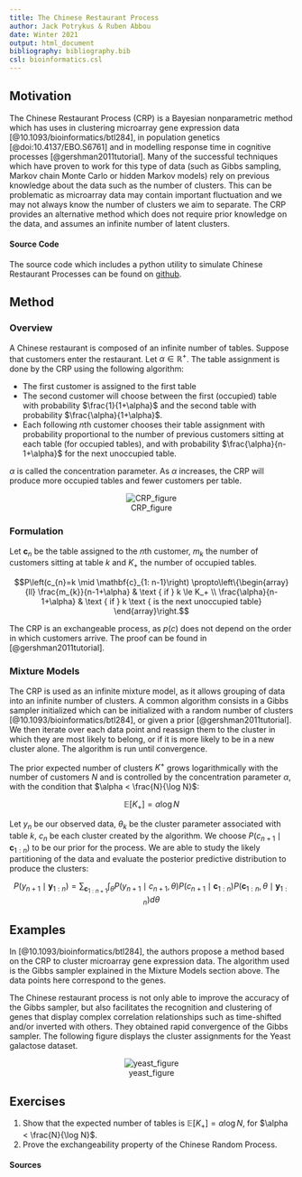 ```yaml
---
title: The Chinese Restaurant Process
author: Jack Potrykus & Ruben Abbou
date: Winter 2021
output: html_document
bibliography: bibliography.bib
csl: bioinformatics.csl
---
```


## Motivation

The Chinese Restaurant Process (CRP) is a Bayesian nonparametric method which has uses in clustering microarray gene expression data [@10.1093/bioinformatics/btl284], in population genetics [@doi:10.4137/EBO.S6761] and in modelling response time in cognitive processes [@gershman2011tutorial]. Many of the successful techniques which have proven to work for this type of data (such as Gibbs sampling, Markov chain Monte Carlo or hidden Markov models) rely on previous knowledge about the data such as the number of clusters. This can be problematic as microarray data may contain important fluctuation and we may not always know the number of clusters we aim to separate. The CRP provides an alternative method which does not require prior knowledge on the data, and assumes an infinite number of latent clusters.

#### Source Code

The source code which includes a python utility to simulate Chinese Restaurant Processes can be found on [github](https://github.com/jackpotrykus/chinese-restaurant-process).

## Method

### Overview

A Chinese restaurant is composed of an infinite number of tables. Suppose that customers enter the restaurant. Let $\alpha \in \mathbb{R}^+$. The table assignment is done by the CRP using the following algorithm:

- The first customer is assigned to the first table
- The second customer will choose between the first (occupied) table with probability $\frac{1}{1+\alpha}$ and the second table with probability $\frac{\alpha}{1+\alpha}$.
- Each following $n$th customer chooses their table assignment with probability proportional to the number of previous customers sitting at each table (for  occupied tables), and with probability $\frac{\alpha}{n-1+\alpha}$ for the next unoccupied table.

$\alpha$ is called the concentration parameter. As $\alpha$ increases, the CRP will produce more occupied tables and fewer customers per table.

<center>

![CRP_figure](../assets/CRP_figure.png)
</center>

### Formulation

Let $\mathbf{c}_{n}$ be the table assigned to the $n$th customer, $m_k$ the number of customers sitting at table $k$ and $K_+$ the number of occupied tables.

$$P\left(c_{n}=k \mid \mathbf{c}_{1: n-1}\right) \propto\left\{\begin{array}{ll}
\frac{m_{k}}{n-1+\alpha} & \text { if } k \le K_+ \\
\frac{\alpha}{n-1+\alpha} & \text { if } k \text { is the next unoccupied table}
\end{array}\right.$$

The CRP is an exchangeable process, as $p(c)$ does not depend on the order in which customers arrive. The proof can be found in [@gershman2011tutorial].

### Mixture Models

The CRP is used as an infinite mixture model, as it allows grouping of data into an infinite number of clusters. A common algorithm consists in a Gibbs sampler initialized which can be initialized with a random number of clusters [@10.1093/bioinformatics/btl284], or given a prior [@gershman2011tutorial]. We then iterate over each data point and reassign them to the cluster in which they are most likely to belong, or if it is more likely to be in a new cluster alone. The algorithm is run until convergence.

The prior expected number of clusters $K^+$ grows logarithmically with the number of customers $N$ and is controlled by the concentration parameter $\alpha$, with the condition that $\alpha < \frac{N}{\log N}$:

$$\mathbb{E}\left[K_{+}\right]=\alpha \log N$$

Let $y_n$ be our observed data, $\theta_k$ be the cluster parameter associated with table $k$, $c_n$ be each cluster created by the algorithm. We choose $P\left(c_{n+1} \mid \mathbf{c}_{1: n}\right)$ to be our prior for the process. We are able to study the likely partitioning of the data and evaluate the posterior predictive distribution to produce the clusters:

$$P\left(y_{n+1} \mid \mathbf{y}_{1: n}\right)=\sum_{\mathbf{c}_{1: n+1}} \int_{\theta} P\left(y_{n+1} \mid c_{n+1}, \theta\right) P\left(c_{n+1} \mid \mathbf{c}_{1: n}\right) P\left(\mathbf{c}_{1: n}, \theta \mid \mathbf{y}_{1: n}\right) d \theta$$

## Examples

In [@10.1093/bioinformatics/btl284], the authors propose a method based on the CRP to cluster microarray gene expression data. The algorithm used is the Gibbs sampler explained in the Mixture Models section above. The data points here correspond to the genes.

The Chinese restaurant process is not only able to improve the accuracy of the Gibbs sampler, but also facilitates the recognition and clustering of genes that display complex correlation relationships such as time-shifted and/or inverted with others. They obtained rapid convergence of the Gibbs sampler. The following figure displays the cluster assignments for the Yeast galactose dataset.

<center>

![yeast_figure](../assets/yeast_clustering.png)
</center>



## Exercises

1. Show that the expected number of tables is $\mathbb{E}\left[K_{+}\right]=\alpha \log N$, for $\alpha < \frac{N}{\log N}$.
2. Prove the exchangeability property of the Chinese Random Process.

#### Sources
